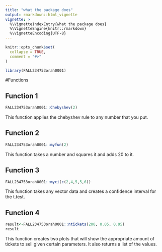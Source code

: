 ```yaml
---
title: "what the package does"
output: rmarkdown::html_vignette
vignette: >
  %\VignetteIndexEntry{what the package does}
  %\VignetteEngine{knitr::rmarkdown}
  %\VignetteEncoding{UTF-8}
---
```


```r
knitr::opts_chunk$set(
  collapse = TRUE,
  comment = "#>"
)
```

```r
library(FALL234753orah0001)
```
#Functions

## Function 1
```r
FALL234753orah0001::Chebyshev(2)
```
This function applies the chebyshev rule to any number that you put. 

## Function 2
```r
FALL234753orah0001::myfun(2)
```

This function takes a number and squares it and adds 20 to it.

## Function 3
```r
FALL234753orah0001::myci(c(2,4,5,5,6))
```
This function takes any vector data and creates a confidence interval for the t.test.

## Function 4

```r
result<-FALL234753orah0001::ntickets(200, 0.05, 0.95)
result
```
This function creates two plots that will show the appropriate amount of tickets to sell given certain parameters. It also returns a list of the values. 


